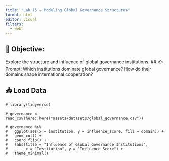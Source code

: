 ```yaml
---
title: "Lab 15 – Modeling Global Governance Structures"
format: html
editor: visual
filters:
  - webr
---
```


## 🧭 Objective:  
Explore the structure and influence of global governance institutions.
## ✍️ Prompt: 
Which institutions dominate global governance? How do their domains shape international cooperation?

## 📥 Load Data
```webr-r
# library(tidyverse)

# governance <- read_csv(here::here("assets/datasets/global_governance.csv"))

# governance %>%
#   ggplot(aes(x = institution, y = influence_score, fill = domain)) +
#   geom_col() +
#   coord_flip() +
#   labs(title = "Influence of Global Governance Institutions",
#        x = "Institution", y = "Influence Score") +
#   theme_minimal()
```


